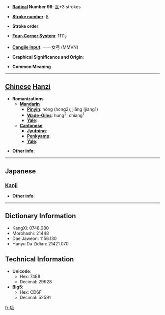 * '''[[Wiktionary:Chinese radical index| Radical]] Number 98''': [[Wiktionary:Chinese radical index 瓦|瓦]]+3 strokes

* '''[[Wiktionary:Chinese total strokes index|Stroke number]]''': [[Wiktionary:Chinese total strokes index 8|8]]

* '''Stroke order''': 

* '''[[Wiktionary:Chinese four corner index|Four-Corner System]]''': 1111<sub>7</sub>

* '''[[Wiktionary:Chinese Cangjie index|Cangjie input]]''': 一一女弓 (MMVN)

* '''Graphical Significance and Origin''': 

* '''Common Meaning'''

----

== [[Chinese]] [[Hanzi]] ==

* '''Romanizations'''
** '''[[Mandarin]]'''
*** '''[[Pinyin]]''': hóng (hong2), jiāng (jiang1)
*** '''[[Wade-Giles]]''': hung<sup>2</sup>, chiang<sup>1</sup>
*** '''[[Yale]]''': 
** '''[[Cantonese]]'''
*** '''[[Jyutping]]''':
*** '''[[Penkyamp]]''': 
*** '''[[Yale]]''': 

* '''Other info''': 

----

==Japanese==
===[[Kanji]]===
{{kanji|on readings=[[こう]] (kō)
|kun readings=
}}

* '''Other info''':  

----

== Dictionary Information ==

* KangXi: 0748.080
* Morohashi: 21448
* Dae Jaweon: 1156.130
* Hanyu Da Zidian: 21421.070

== Technical Information ==

* '''Unicode''':
** Hex: 74E8
** Decimal: 29928
* '''Big5''':
** Hex: CD6F
** Decimal: 52591

[[fr:瓨]]